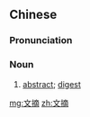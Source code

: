 ==Chinese==
{{zh-forms}}

===Pronunciation===
{{zh-pron
|m=wénzhāi
|c=man4 zaak6
|mn=bûn-tiah
|cat=n
}}

===Noun===
{{zh-noun}}

# [[abstract]]; [[digest]]

[[mg:文摘]]
[[zh:文摘]]